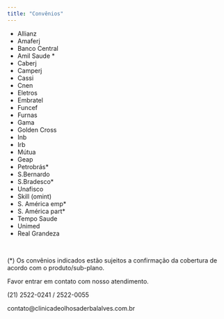 ```yaml
---
title: "Convênios"
---
```


-   Allianz
-   Amaferj
-   Banco Central
-   Amil Saude \*
-   Caberj
-   Camperj
-   Cassi
-   Cnen
-   Eletros
-   Embratel
-   Funcef
-   Furnas
-   Gama
-   Golden Cross
-   Inb
-   Irb
-   Mútua
-   Geap
-   Petrobrás\*
-   S.Bernardo
-   S.Bradesco\*
-   Unafisco
-   Skill (omint)
-   S. América emp\*
-   S. América part\*
-   Tempo Saude
-   Unimed
-   Real Grandeza

 

(\*) Os convênios indicados estão sujeitos a confirmação da cobertura de acordo com o produto/sub-plano.

Favor entrar em contato com nosso atendimento.

\(21\) 2522-0241 / 2522-0055

contato\@clinicadeolhosaderbalalves.com.br
